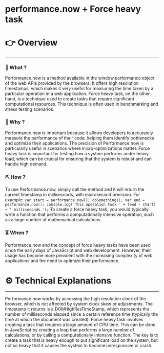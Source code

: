 # performance.now + Force heavy task


# 👉 Overview

---

### 👀 What ?

Performance.now is a method available in the window.performance object of the web APIs provided by the browsers. It offers high resolution timestamps, which makes it very useful for measuring the time taken by a particular operation in a web application. Force heavy task, on the other hand, is a technique used to create tasks that require significant computational resources. This technique is often used in benchmarking and stress testing scenarios.


### 🧐 Why ?

Performance.now is important because it allows developers to accurately measure the performance of their code, helping them identify bottlenecks and optimize their applications. The precision of Performance.now is particularly useful in scenarios where micro-optimizations matter. Force heavy task is important for testing how a system performs under heavy load, which can be crucial for ensuring that the system is robust and can handle high demand.


### ⛏️ How ?

To use Performance.now, simply call the method and it will return the current timestamp in milliseconds, with microsecond precision. For example: `var start = performance.now(); doSomething(); var end = performance.now(); console.log('This operation took ' + (end - start) + ' milliseconds.');` To create a force heavy task, you would typically write a function that performs a computationally intensive operation, such as a large number of mathematical calculations.


### ⏳ When ?

Performance.now and the concept of force heavy tasks have been used since the early days of JavaScript and web development. However, their usage has become more prevalent with the increasing complexity of web applications and the need to optimize their performance.


# ⚙️ Technical Explanations

---

Performance.now works by accessing the high resolution clock of the browser, which is not affected by system clock skew or adjustments. The timestamp it returns is a DOMHighResTimeStamp, which represents the number of milliseconds elapsed since a certain reference time (typically the time at which the document was created). Force heavy task involves creating a task that requires a large amount of CPU time. This can be done in JavaScript by creating a loop that performs a large number of calculations, or by calling a computationally intensive function. The key is to create a task that is heavy enough to put significant load on the system, but not so heavy that it causes the system to become unresponsive or crash.

